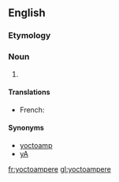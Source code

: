 {{also|yoctoampère|yocto-ampere}}
==English==

===Etymology===
{{prefix|yocto|ampere|lang=en}}

===Noun===
{{en-noun}}

# {{SI-unit|yocto|ampere|electrical current|lang=en}}

====Translations====
{{trans-top|unit of electrical current}}
* French: {{t+|fr|yoctoampère|m}}
{{trans-mid}}
{{trans-bottom}}

====Synonyms====
* [[yoctoamp]]
* [[yA]]

[[fr:yoctoampere]]
[[gl:yoctoampere]]